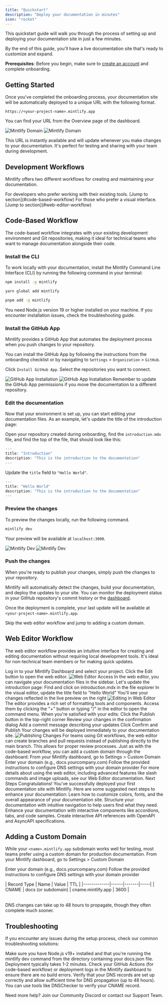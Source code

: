 ```yaml
---
title: "Quickstart"
description: "Deploy your documentation in minutes"
icon: "rocket"
---
```


This quickstart guide will walk you through the process of setting up and deploying your documentation site in just a few minutes.

By the end of this guide, you'll have a live documentation site that's ready to customize and expand.

<Info>

**Prerequisites**: Before you begin, make sure to [create an account](https://mintlify.com/signup) and complete onboarding.

</Info>

## Getting Started

Once you've completed the onboarding process, your documentation site will be automatically deployed to a unique URL with the following format.

```
https://<your-project-name>.mintlify.app
```

You can find your URL from the Overview page of the dashboard.

<Frame>
  <img src="/images/quickstart/mintlify-domain-light.png" alt="Mintlify Domain" className="block dark:hidden" />
  <img src="/images/quickstart/mintlify-domain-dark.png" alt="Mintlify Domain" className="hidden dark:block" />
</Frame>

This URL is instantly available and will update whenever you make changes to your documentation. It's perfect for testing and sharing with your team during development.

## Development Workflows

Mintlify offers two different workflows for creating and maintaining your documentation.

<Card title="Code-based workflow" icon="terminal" horizontal>
  For developers who prefer working with their existing tools. [Jump to section](#code-based-workflow)
</Card>

<Card title="Web editor workflow" icon="mouse-pointer-2" horizontal>
  For those who prefer a visual interface. [Jump to section](#web-editor-workflow)
</Card>

## Code-Based Workflow

The code-based workflow integrates with your existing development environment and Git repositories, making it ideal for technical teams who want to manage documentation alongside their code.

### Install the CLI

To work locally with your documentation, install the Mintlify Command Line Interface (CLI) by running the following command in your terminal:

<CodeGroup>

```bash npm
npm install -g mintlify
```


```bash yarn
yarn global add mintlify
```


```bash pnpm
pnpm add -g mintlify
```

</CodeGroup>

<Info>
  You need Node.js version 19 or higher installed on your machine. If you encounter installation issues, check the troubleshooting guide.
</Info>

### Install the GitHub App

Mintlify provides a GitHub App that automates the deployment process when you push changes to your repository.

You can install the GitHub App by following the instructions from the onboarding checklist or by navigating to `Settings` > `Organization` > `GitHub`.

Click `Install GitHub App`. Select the repositories you want to connect.

<Frame>
  <img src="/images/quickstart/github-app-installation-light.png" alt="GitHub App Installation" className="block dark:hidden" />
  <img src="/images/quickstart/github-app-installation-dark.png" alt="GitHub App Installation" className="hidden dark:block" />
</Frame>

<Info>
  Remember to update the GitHub App permissions if you move the documentation to a different repository.
</Info>

### Edit the documentation

Now that your environment is set up, you can start editing your documentation files. As an example, let's update the title of the introduction page:

Open your repository created during onboarding, find the `introduction.mdx` file, and find the top of the file, that should look like this:

```jsx introduction.mdx
---
title: "Introduction"
description: "This is the introduction to the documentation"
---
```

Update the `title` field to `"Hello World"`.

```jsx introduction.mdx {2}
---
title: "Hello World"
description: "This is the introduction to the documentation"
---
```


### Preview the changes

To preview the changes locally, run the following command.

```bash
mintlify dev
```

Your preview will be available at `localhost:3000`.

<Frame>
  <img src="/images/quickstart/mintlify-dev-light.png" alt="Mintlify Dev" className="block dark:hidden" />
  <img src="/images/quickstart/mintlify-dev-dark.png" alt="Mintlify Dev" className="hidden dark:block" />
</Frame>

### Push the changes

When you're ready to publish your changes, simply push the changes to your repository.

Mintlify will automatically detect the changes, build your documentation, and deploy the updates to your site. You can monitor the deployment status in your GitHub repository's commit history or the [dashboard](https://dashboard.mintlify.com).

Once the deployment is complete, your last update will be available at `<your-project-name>.mintlify.app`.

<Card title="Jump to adding a custom domain" icon="arrow-down" href="#adding-a-custom-domain" horizontal>
  Skip the web editor workflow and jump to adding a custom domain.
</Card>

## Web Editor Workflow

The web editor workflow provides an intuitive interface for creating and editing documentation without requiring local development tools. It's ideal for non-technical team members or for making quick updates.

<Steps>
<Step title="Access the Web Editor">
Log in to your Mintlify Dashboard and select your project. Click the Edit button to open the web editor.
<Frame>
<img alt="Web Editor Access" src="/images/web-editor-access.png" />
</Frame>
</Step>
<Step title="Make Changes to Your Documentation">
In the web editor, you can navigate your documentation files in the sidebar. Let's update the introduction page:
Find and click on introduction.mdx in the file explorer
In the visual editor, update the title field to "Hello World"
You'll see your changes reflected in the live preview on the right
<Frame caption="Web Editor Interface">
<img alt="Editing in Web Editor" src="/images/web-editor-interface.png" />
</Frame>
<Tip>
The editor provides a rich set of formatting tools and components. Access them by clicking the "+" button or typing "/" in the editor to open the command menu.
</Tip>
</Step>
<Step title="Publish Your Changes">
When you're satisfied with your edits:
Click the Publish button in the top-right corner
Review your changes in the confirmation dialog
Add a commit message describing your updates
Click Confirm and Publish
Your changes will be deployed immediately to your documentation site.
<Frame>
<img alt="Publishing Changes" src="/images/web-editor-publish.png" />
</Frame>
<Note>
For teams using Git workflows, the web editor can create branches and pull requests instead of publishing directly to the main branch. This allows for proper review processes.
</Note>
</Step>
<Step title="Add a Custom Domain (Optional)">
Just as with the code-based workflow, you can add a custom domain through the dashboard:
From your Mintlify dashboard, go to Settings > Custom Domain
Enter your domain (e.g., docs.yourcompany.com)
Follow the provided instructions to configure DNS settings with your domain provider
</Step>
</Steps>
For more details about using the web editor, including advanced features like slash commands and image uploads, see our Web Editor documentation.
Next Steps
Congratulations! You've successfully deployed your first documentation site with Mintlify. Here are some suggested next steps to enhance your documentation:
<CardGroup cols={2}>
<Card title="Customize Your Theme" icon="paintbrush" href="/core-concepts/styling/themes">
Learn how to customize colors, fonts, and the overall appearance of your documentation site.
</Card>
<Card title="Organize Navigation" icon="sitemap" href="/core-concepts/navigation/overview">
Structure your documentation with intuitive navigation to help users find what they need.
</Card>
<Card title="Add Interactive Components" icon="puzzle-piece" href="/components/accordions">
Enhance your documentation with interactive components like accordions, tabs, and code samples.
</Card>
<Card title="Set Up API References" icon="code" href="/api-playground/overview">
Create interactive API references with OpenAPI and AsyncAPI specifications.
</Card>
</CardGroup>

## Adding a Custom Domain

While your `<name>.mintlify.app` subdomain works well for testing, most teams prefer using a custom domain for production documentation.
From your Mintlify dashboard, go to Settings > Custom Domain

Enter your domain (e.g., docs.yourcompany.com)
Follow the provided instructions to configure DNS settings with your domain provider

<Table>
| Record Type | Name | Value | TTL |
|-------------|------|-------|-----|
| CNAME | docs (or subdomain) | cname.mintlify.app | 3600 |
</Table>
<Note>
DNS changes can take up to 48 hours to propagate, though they often complete much sooner.
</Note>

## Troubleshooting

If you encounter any issues during the setup process, check our common troubleshooting solutions:

<AccordionGroup>
<Accordion title="Local preview not working">
Make sure you have Node.js v19+ installed and that you're running the mintlify dev command from the directory containing your docs.json file.
</Accordion>
<Accordion title="Changes not reflecting on live site">
Deployment typically takes 1-2 minutes. Check your GitHub Actions (for code-based workflow) or deployment logs in the Mintlify dashboard to ensure there are no build errors.
</Accordion>
<Accordion title="Custom domain not connecting">
Verify that your DNS records are set up correctly and allow sufficient time for DNS propagation (up to 48 hours). You can use tools like DNSChecker to verify your CNAME record.
</Accordion>
</AccordionGroup>




Need more help? Join our Community Discord or contact our Support Team.